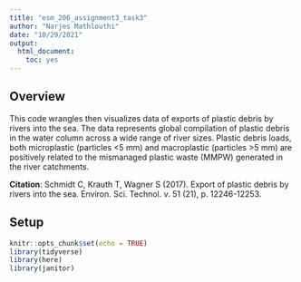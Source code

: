 ```yaml
---
title: "esm_206_assignment3_task3"
author: "Narjes Mathlouthi"
date: "10/29/2021"
output: 
  html_document: 
    toc: yes
---
```




## Overview

This code wrangles then visualizes data of exports of plastic debris by rivers into the sea. The data represents global compilation of plastic debris in the water column across a wide range of river sizes. Plastic debris loads, both microplastic (particles <5 mm) and macroplastic (particles >5 mm) are positively related to the mismanaged plastic waste (MMPW) generated in the river catchments. 

**Citation**: Schmidt C, Krauth T, Wagner S (2017). Export of plastic debris by rivers into the sea. Environ. Sci. Technol. v. 51 (21), p. 12246-12253. 



## Setup

```r
knitr::opts_chunk$set(echo = TRUE)
library(tidyverse)
library(here)
library(janitor)
```



```r

```

